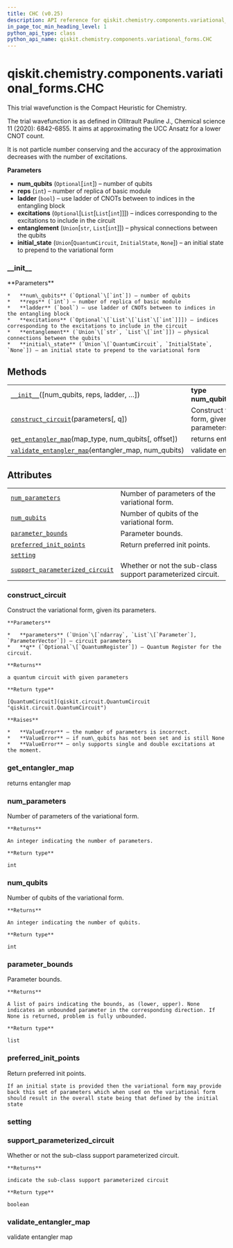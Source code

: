 ```yaml
---
title: CHC (v0.25)
description: API reference for qiskit.chemistry.components.variational_forms.CHC in qiskit v0.25
in_page_toc_min_heading_level: 1
python_api_type: class
python_api_name: qiskit.chemistry.components.variational_forms.CHC
---
```


<span id="qiskit-chemistry-components-variational-forms-chc" />

# qiskit.chemistry.components.variational\_forms.CHC

<Class id="qiskit.chemistry.components.variational_forms.CHC" isDedicatedPage={true} github="https://github.com/qiskit-community/qiskit-aqua/tree/stable/0.9/qiskit/chemistry/components/variational_forms/chc.py" signature="CHC(num_qubits=None, reps=1, ladder=False, excitations=None, entanglement='full', initial_state=None)" modifiers="class">
  This trial wavefunction is the Compact Heuristic for Chemistry.

  The trial wavefunction is as defined in Ollitrault Pauline J., Chemical science 11 (2020): 6842-6855. It aims at approximating the UCC Ansatz for a lower CNOT count.

  <Admonition title="Note" type="note">
    It is not particle number conserving and the accuracy of the approximation decreases with the number of excitations.
  </Admonition>

  **Parameters**

  *   **num\_qubits** (`Optional`\[`int`]) – number of qubits
  *   **reps** (`int`) – number of replica of basic module
  *   **ladder** (`bool`) – use ladder of CNOTs between to indices in the entangling block
  *   **excitations** (`Optional`\[`List`\[`List`\[`int`]]]) – indices corresponding to the excitations to include in the circuit
  *   **entanglement** (`Union`\[`str`, `List`\[`int`]]) – physical connections between the qubits
  *   **initial\_state** (`Union`\[`QuantumCircuit`, `InitialState`, `None`]) – an initial state to prepend to the variational form

  ### \_\_init\_\_

  <Function id="qiskit.chemistry.components.variational_forms.CHC.__init__" signature="__init__(num_qubits=None, reps=1, ladder=False, excitations=None, entanglement='full', initial_state=None)">
    **Parameters**

    *   **num\_qubits** (`Optional`\[`int`]) – number of qubits
    *   **reps** (`int`) – number of replica of basic module
    *   **ladder** (`bool`) – use ladder of CNOTs between to indices in the entangling block
    *   **excitations** (`Optional`\[`List`\[`List`\[`int`]]]) – indices corresponding to the excitations to include in the circuit
    *   **entanglement** (`Union`\[`str`, `List`\[`int`]]) – physical connections between the qubits
    *   **initial\_state** (`Union`\[`QuantumCircuit`, `InitialState`, `None`]) – an initial state to prepend to the variational form
  </Function>

  ## Methods

  |                                                                                                                                                                                                               |                                                       |
  | ------------------------------------------------------------------------------------------------------------------------------------------------------------------------------------------------------------- | ----------------------------------------------------- |
  | [`__init__`](#qiskit.chemistry.components.variational_forms.CHC.__init__ "qiskit.chemistry.components.variational_forms.CHC.__init__")(\[num\_qubits, reps, ladder, …])                                       | **type num\_qubits**`Optional`\[`int`]                |
  | [`construct_circuit`](#qiskit.chemistry.components.variational_forms.CHC.construct_circuit "qiskit.chemistry.components.variational_forms.CHC.construct_circuit")(parameters\[, q])                           | Construct the variational form, given its parameters. |
  | [`get_entangler_map`](#qiskit.chemistry.components.variational_forms.CHC.get_entangler_map "qiskit.chemistry.components.variational_forms.CHC.get_entangler_map")(map\_type, num\_qubits\[, offset])          | returns entangler map                                 |
  | [`validate_entangler_map`](#qiskit.chemistry.components.variational_forms.CHC.validate_entangler_map "qiskit.chemistry.components.variational_forms.CHC.validate_entangler_map")(entangler\_map, num\_qubits) | validate entangler map                                |

  ## Attributes

  |                                                                                                                                                                                                       |                                                             |
  | ----------------------------------------------------------------------------------------------------------------------------------------------------------------------------------------------------- | ----------------------------------------------------------- |
  | [`num_parameters`](#qiskit.chemistry.components.variational_forms.CHC.num_parameters "qiskit.chemistry.components.variational_forms.CHC.num_parameters")                                              | Number of parameters of the variational form.               |
  | [`num_qubits`](#qiskit.chemistry.components.variational_forms.CHC.num_qubits "qiskit.chemistry.components.variational_forms.CHC.num_qubits")                                                          | Number of qubits of the variational form.                   |
  | [`parameter_bounds`](#qiskit.chemistry.components.variational_forms.CHC.parameter_bounds "qiskit.chemistry.components.variational_forms.CHC.parameter_bounds")                                        | Parameter bounds.                                           |
  | [`preferred_init_points`](#qiskit.chemistry.components.variational_forms.CHC.preferred_init_points "qiskit.chemistry.components.variational_forms.CHC.preferred_init_points")                         | Return preferred init points.                               |
  | [`setting`](#qiskit.chemistry.components.variational_forms.CHC.setting "qiskit.chemistry.components.variational_forms.CHC.setting")                                                                   |                                                             |
  | [`support_parameterized_circuit`](#qiskit.chemistry.components.variational_forms.CHC.support_parameterized_circuit "qiskit.chemistry.components.variational_forms.CHC.support_parameterized_circuit") | Whether or not the sub-class support parameterized circuit. |

  ### construct\_circuit

  <Function id="qiskit.chemistry.components.variational_forms.CHC.construct_circuit" signature="construct_circuit(parameters, q=None)">
    Construct the variational form, given its parameters.

    **Parameters**

    *   **parameters** (`Union`\[`ndarray`, `List`\[`Parameter`], `ParameterVector`]) – circuit parameters
    *   **q** (`Optional`\[`QuantumRegister`]) – Quantum Register for the circuit.

    **Returns**

    a quantum circuit with given parameters

    **Return type**

    [QuantumCircuit](qiskit.circuit.QuantumCircuit "qiskit.circuit.QuantumCircuit")

    **Raises**

    *   **ValueError** – the number of parameters is incorrect.
    *   **ValueError** – if num\_qubits has not been set and is still None
    *   **ValueError** – only supports single and double excitations at the moment.
  </Function>

  ### get\_entangler\_map

  <Function id="qiskit.chemistry.components.variational_forms.CHC.get_entangler_map" signature="get_entangler_map(map_type, num_qubits, offset=0)" modifiers="static">
    returns entangler map
  </Function>

  ### num\_parameters

  <Attribute id="qiskit.chemistry.components.variational_forms.CHC.num_parameters">
    Number of parameters of the variational form.

    **Returns**

    An integer indicating the number of parameters.

    **Return type**

    int
  </Attribute>

  ### num\_qubits

  <Attribute id="qiskit.chemistry.components.variational_forms.CHC.num_qubits">
    Number of qubits of the variational form.

    **Returns**

    An integer indicating the number of qubits.

    **Return type**

    int
  </Attribute>

  ### parameter\_bounds

  <Attribute id="qiskit.chemistry.components.variational_forms.CHC.parameter_bounds">
    Parameter bounds.

    **Returns**

    A list of pairs indicating the bounds, as (lower, upper). None indicates an unbounded parameter in the corresponding direction. If None is returned, problem is fully unbounded.

    **Return type**

    list
  </Attribute>

  ### preferred\_init\_points

  <Attribute id="qiskit.chemistry.components.variational_forms.CHC.preferred_init_points">
    Return preferred init points.

    If an initial state is provided then the variational form may provide back this set of parameters which when used on the variational form should result in the overall state being that defined by the initial state
  </Attribute>

  ### setting

  <Attribute id="qiskit.chemistry.components.variational_forms.CHC.setting" />

  ### support\_parameterized\_circuit

  <Attribute id="qiskit.chemistry.components.variational_forms.CHC.support_parameterized_circuit">
    Whether or not the sub-class support parameterized circuit.

    **Returns**

    indicate the sub-class support parameterized circuit

    **Return type**

    boolean
  </Attribute>

  ### validate\_entangler\_map

  <Function id="qiskit.chemistry.components.variational_forms.CHC.validate_entangler_map" signature="validate_entangler_map(entangler_map, num_qubits)" modifiers="static">
    validate entangler map
  </Function>
</Class>

